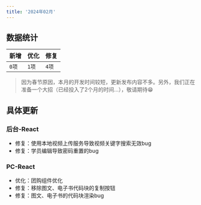 ```yaml
---
title: '2024年02月'
---
```


## 数据统计

| 新增 | 优化 | 修复 |
| --- | --- | --- |
| `0项` | `1项` | `4项` |


> 因为春节原因，本月的开发时间较短，更新发布内容不多。另外，我们正在准备一个大招（已经投入了2个月的时间...），敬请期待😁


## 具体更新

### 后台-React

- 修复：使用本地视频上传服务导致视频关键字搜索无效bug
- 修复：学员编辑导致密码重置的bug

### PC-React

- 优化：团购组件优化
- 修复：移除图文、电子书代码块的复制按钮
- 修复：图文、电子书的代码块渲染bug